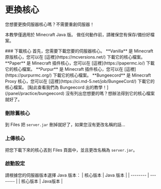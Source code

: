 
# 更換核心

您想要更換伺服器核心嗎？不需要重創伺服器！

<Callout type="info">本教學僅適用於 Minecraft Java 版。</Callout>
<Callout type="warning">做任何動作前，請確保您有保存/備份好檔案。</Callout>

<Steps>
### 下載核心
首先，您需要下載您要的伺服器核心。
<Tabs items={["Vanilla","Paper","Purpur","Bungeecord","其他"]}>
  <Tabs.Tab>**Vanilla** 是 Minecraft 原版核心，您可以在 [這裡](https://mcversions.net/) 下載它的核心檔案。</Tabs.Tab>
  <Tabs.Tab>**Paper** 是 Minecraft 插件核心，您可以在 [這裡](https://papermc.io/) 下載它的核心檔案。</Tabs.Tab>
  <Tabs.Tab>**Purpur** 是 Minecraft 插件核心，您可以在 [這裡](https://purpurmc.org/) 下載它的核心檔案。</Tabs.Tab>
  <Tabs.Tab>
  **Bungeecord** 是 Minecraft Proxy 核心，您可以在 [這裡](https://ci.md-5.net/job/BungeeCord/) 下載它的核心檔案。
  <Callout type="info">[點此查看我們為 Bungeecord 出的教學！](/panel/practice/bungeecord)</Callout>
  </Tabs.Tab>
  <Tabs.Tab>沒有列出您想要的嗎？想辦法得到它的核心檔案就好了。</Tabs.Tab>
</Tabs>

### 刪除舊核心

到 Files 把 `server.jar` 刪掉就好了，如果您沒有更改名稱的話...

### 上傳核心

把您下載下來的核心丟到 Files 頁面中，並且更改名稱為 `server.jar`。

### 啟動設定

請根據您的伺服器版本選擇 Java 版本：
| 核心版本 | Java 版本 |
| -------- | -------- |
| 核心版本 | Java版本 |

</Steps>
